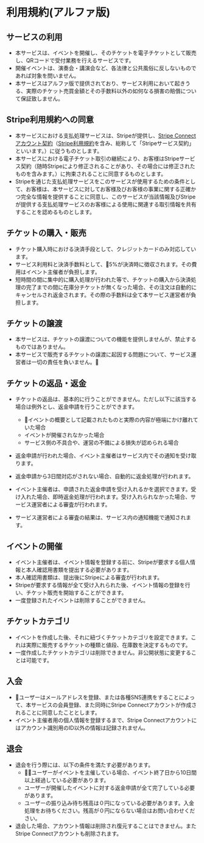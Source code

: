 # 利用規約(アルファ版)

## サービスの利用

* 本サービスは、イベントを開催し、そのチケットを電子チケットとして販売し、QRコードで受付業務を行えるサービスです。
* 開催イベントは、演奏会・講演会など、各法律と公共風俗に反しないものであれば対象を問いません。
* 本サービスはアルファ版で提供されており、サービス利用において起きうる、実際のチケット売買金額とその手数料以外の如何なる損害の賠償について保証致しません。

## Stripe利用規約への同意

* 本サービスにおける支払処理サービスは、Stripeが提供し、<a href="https://stripe.com/connect-account/legal">Stripe Connectアカウント契約</a>（<a href="https://stripe.com/legal">Stripe利用規約</a>を含み、総称して「Stripeサービス契約」といいます。）に従うものとします。
* 本サービスにおける電子チケット取引の継続により、お客様はStripeサービス契約（随時Stripeにより修正されることがあり、その場合には修正されたものを含みます。）に拘束されることに同意するものとします。
* Stripeを通じた支払処理サービスをこのサービスが使用するための条件として、お客様は、本サービスに対してお客様及びお客様の事業に関する正確かつ完全な情報を提供することに同意し、このサービスが当該情報及びStripeが提供する支払処理サービスのお客様による使用に関連する取引情報を共有することを認めるものとします。

## チケットの購入・販売

* チケット購入時における決済手段として、クレジットカードのみ対応しています。
* サービス利用料と決済手数料として、5%が決済時に徴収されます。その費用はイベント主催者が負担します。
* 短時間の間に集中的に購入処理が行われた等で、チケットの購入から決済処理の完了までの間に在庫分チケットが無くなった場合、その注文は自動的にキャンセルされ返金されます。その際の手数料は全て本サービス運営者が負担します。

## チケットの譲渡

* 本サービスは、チケットの譲渡についての機能を提供しませんが、禁止するものではありません。
* 本サービスで販売するチケットの譲渡に起因する問題について、サービス運営者は一切の責任を負いません。

## チケットの返品・返金

* チケットの返品は、基本的に行うことができません。ただし以下に該当する場合は例外とし、返金申請を行うことができます。
    * イベントの概要として記載されたものと実際の内容が極端にかけ離れていた場合
    * イベントが開催されなかった場合
    * サービス側の不具合や、運営の不備による損失が認められる場合

* 返金申請が行われた場合、イベント主催者はサービス内でその通知を受け取ります。
* 返金申請から3日間対応がされない場合、自動的に返金処理が行われます。
* イベント主催者は、申請された返金申請を受け入れるかを選択できます。受け入れた場合、即時返金処理が行われます。受け入れられなかった場合、サービス運営者による審査が行われます。
* サービス運営者による審査の結果は、サービス内の通知機能で通知されます。

## イベントの開催

* イベント主催者は、イベント情報を登録する前に、Stripeが要求する個人情報と本人確認用書類を提出する必要があります。
* 本人確認用書類は、提出後にStripeによる審査が行われます。
* Stripeが要求する情報が全て受け入れられた後、イベント情報の登録を行い、チケット販売を開始することができます。
* 一度登録されたイベントは削除することができません。

## チケットカテゴリ

* イベントを作成した後、それに紐づくチケットカテゴリを設定できます。これは実際に販売するチケットの種類と値段、在庫数を決定するものです。
* 一度作成したチケットカテゴリは削除できません。非公開状態に変更することは可能です。

## 入会

* ユーザーはメールアドレスを登録、または各種SNS連携をすることによって、本サービスの会員登録、また同時にStripe Connectアカウントが作成されることに同意したこととします。
* イベント主催者用の個人情報を登録するまで、Stripe Connectアカウントにはアカウント識別用のID以外の情報は記録されません。

## 退会

* 退会を行う際には、以下の条件を満たす必要があります。
    * ユーザーがイベントを主催している場合、イベント終了日から10日間以上経過している必要があります。
    * ユーザーが開催したイベントに対する返金申請が全て完了している必要があります。
    * ユーザーの振り込み待ち残高は０円になっている必要があります。入金処理をお待ちください。残高が０円にならない場合はお問い合わせください。
* 退会した場合、アカウント情報は削除され復元することはできません。またStripe Connectアカウントも削除されます。